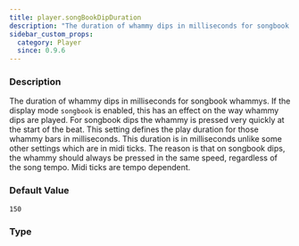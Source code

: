 ```yaml
---
title: player.songBookDipDuration
description: "The duration of whammy dips in milliseconds for songbook whammys."
sidebar_custom_props:
  category: Player
  since: 0.9.6
---
```




<SettingsHeader />

### Description
The duration of whammy dips in milliseconds for songbook whammys. If the display mode `songbook` is enabled, this has an effect on the way whammy dips are played. For songbook dips the whammy is pressed very quickly at the start of the beat.
This setting defines the play duration for those whammy bars in milliseconds. This duration is in milliseconds unlike some other settings which are in midi ticks. The reason is that on songbook dips,
the whammy should always be pressed in the same speed, regardless of the song tempo. Midi ticks are tempo dependent.


### Default Value

`150`

### Type

<CodeBadge type="js" name="number" /><CodeBadge type="net" name="double" /><CodeBadge type="android" name="Double" />